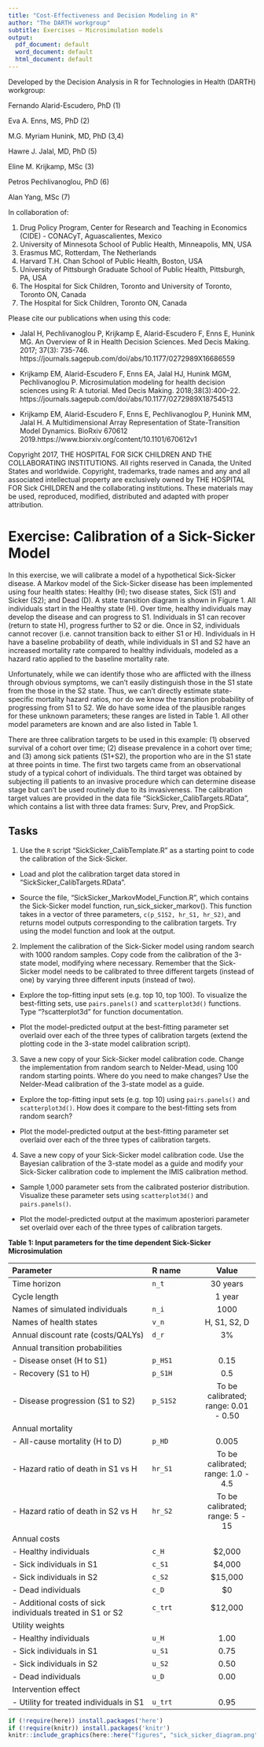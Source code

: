 ---
title: "Cost-Effectiveness and Decision Modeling in R"
author: "The DARTH workgroup"
subtitle: Exercises – Microsimulation models 
output:
  pdf_document: default
  word_document: default
  html_document: default
---

Developed by the Decision Analysis in R for Technologies in Health (DARTH) workgroup:

Fernando Alarid-Escudero, PhD (1) 

Eva A. Enns, MS, PhD (2)	

M.G. Myriam Hunink, MD, PhD (3,4)

Hawre J. Jalal, MD, PhD (5) 

Eline M. Krijkamp, MSc (3)	

Petros Pechlivanoglou, PhD (6)

Alan Yang, MSc (7)

In collaboration of: 		

1. Drug Policy Program, Center for Research and Teaching in Economics (CIDE) - CONACyT, 
   Aguascalientes, Mexico
2. University of Minnesota School of Public Health, Minneapolis, MN, USA
3. Erasmus MC, Rotterdam, The Netherlands
4. Harvard T.H. Chan School of Public Health, Boston, USA
5. University of Pittsburgh Graduate School of Public Health, Pittsburgh, PA, USA
6. The Hospital for Sick Children, Toronto and University of Toronto, Toronto ON, Canada
7. The Hospital for Sick Children, Toronto ON, Canada

Please cite our publications when using this code:
 
- Jalal H, Pechlivanoglou P, Krijkamp E, Alarid-Escudero F, Enns E, Hunink MG. 
An Overview of R in Health Decision Sciences. Med Decis Making. 2017; 37(3): 735-746. 
https://journals.sagepub.com/doi/abs/10.1177/0272989X16686559
 
- Krijkamp EM, Alarid-Escudero F, Enns EA, Jalal HJ, Hunink MGM, Pechlivanoglou P. 
Microsimulation modeling for health decision sciences using R: A tutorial. 
Med Decis Making. 2018;38(3):400–22. 
https://journals.sagepub.com/doi/abs/10.1177/0272989X18754513
 
- Krijkamp EM, Alarid-Escudero F, Enns E, Pechlivanoglou P, Hunink MM, Jalal H. 
A Multidimensional Array Representation of State-Transition Model Dynamics. 
BioRxiv 670612 2019.https://www.biorxiv.org/content/10.1101/670612v1

Copyright 2017, THE HOSPITAL FOR SICK CHILDREN AND THE COLLABORATING INSTITUTIONS. 
All rights reserved in Canada, the United States and worldwide. Copyright, 
trademarks, trade names and any and all associated intellectual property are 
exclusively owned by THE HOSPITAL FOR Sick CHILDREN and the collaborating 
institutions. These materials may be used, reproduced, modified, distributed 
and adapted with proper attribution.

# Exercise: Calibration of a Sick-Sicker Model

In this exercise, we will calibrate a model of a hypothetical Sick-Sicker disease. A Markov model of the Sick-Sicker disease has been implemented using four health states: Healthy (H); two disease states, Sick (S1) and Sicker (S2); and Dead (D). A state transition diagram is shown in Figure 1. All individuals start in the Healthy state (H). Over time, healthy individuals may develop the disease and can progress to S1. Individuals in S1 can recover (return to state H), progress further to S2 or die. Once in S2, individuals cannot recover (i.e. cannot transition back to either S1 or H). Individuals in H have a baseline probability of death, while individuals in S1 and S2 have an increased mortality rate compared to healthy individuals, modeled as a hazard ratio applied to the baseline mortality rate. 

Unfortunately, while we can identify those who are afflicted with the illness through obvious symptoms, we can’t easily distinguish those in the S1 state from the those in the S2 state. Thus, we can’t directly estimate state-specific mortality hazard ratios, nor do we know the transition probability of progressing from S1 to S2. We do have some idea of the plausible ranges for these unknown parameters; these ranges are listed in Table 1. All other model parameters are known and are also listed in Table 1.

There are three calibration targets to be used in this example: (1) observed survival of a cohort over time; (2) disease prevalence in a cohort over time; and (3) among sick patients (S1+S2), the proportion who are in the S1 state at three points in time. The first two targets came from an observational study of a typical cohort of individuals. The third target was obtained by subjecting ill patients to an invasive procedure which can determine disease stage but can’t be used routinely due to its invasiveness. The calibration target values are provided in the data file “SickSicker_CalibTargets.RData”, which contains a list with three data frames: Surv, Prev, and PropSick.



## Tasks

1. Use the `R` script “SickSicker_CalibTemplate.R” as a starting point to code the calibration of the Sick-Sicker.

 - Load and plot the calibration target data stored in “SickSicker_CalibTargets.RData”.
 
 - Source the file, “SickSicker_MarkovModel_Function.R”, which contains the Sick-Sicker model function, run_sick_sicker_markov(). This function takes in a vector of three parameters, `c(p_S1S2, hr_S1, hr_S2)`, and returns model outputs corresponding to the calibration targets. Try using the model function and look at the output.
 
2. Implement the calibration of the Sick-Sicker model using random search with 1000 random samples. Copy code from the calibration of the 3-state model, modifying where necessary. Remember that the Sick-Sicker model needs to be calibrated to three different targets (instead of one) by varying three different inputs (instead of two).

- Explore the top-fitting input sets (e.g. top 10, top 100). To visualize the best-fitting sets, use `pairs.panels()` and `scatterplot3d()` functions. Type “?scatterplot3d” for function documentation.

- Plot the model-predicted output at the best-fitting parameter set overlaid over each of the three types of calibration targets (extend the plotting code in the 3-state model calibration script).

3. Save a new copy of your Sick-Sicker model calibration code. Change the implementation from random search to Nelder-Mead, using 100 random starting points. Where do you need to make changes? Use the Nelder-Mead calibration of the 3-state model as a guide.

- Explore the top-fitting input sets (e.g. top 10) using `pairs.panels()` and `scatterplot3d()`. How does it compare to the best-fitting sets from random search? 

- Plot the model-predicted output at the best-fitting parameter set overlaid over each of the three types of calibration targets.

4. Save a new copy of your Sick-Sicker model calibration code. Use the Bayesian calibration of the 3-state model as a guide and modify your Sick-Sicker calibration code to implement the IMIS calibration method.

-	Sample 1,000 parameter sets from the calibrated posterior distribution. Visualize these parameter sets using `scatterplot3d()` and `pairs.panels()`.

- Plot the model-predicted output at the maximum aposteriori parameter set overlaid over each of the three types of calibration targets.

**Table 1: Input parameters for the time dependent Sick-Sicker Microsimulation **

|           **Parameter**            |  **R name** |   **Value**   |
|:-----------------------------------|:------------|:-------------:|
| Time horizon                       | `n_t`       | 30 years      |
| Cycle length                       |             | 1 year        |
| Names of simulated individuals     | `n_i`       | 1000          |
| Names of health states             | `v_n`       | H, S1, S2, D  |
| Annual discount rate (costs/QALYs) | `d_r`       |  3%           |
| Annual transition probabilities    |             |               |
| - Disease onset (H to S1)          | `p_HS1`     |  0.15         |
| - Recovery (S1 to H)               | `p_S1H`     |  0.5          |
| - Disease progression (S1 to S2)   | `p_S1S2`    |  To be calibrated; range: 0.01 - 0.50 |
| Annual mortality                   |             |               |
| - All-cause mortality (H to D)     | `p_HD`      |  0.005        |
| - Hazard ratio of death in S1 vs H | `hr_S1`     |  To be calibrated; range: 1.0 - 4.5   |
| - Hazard ratio of death in S2 vs H | `hr_S2`     |  To be calibrated; range: 5 - 15      |
| Annual costs                       |             |               |
| - Healthy individuals              | `c_H`       |  $2,000       |
| - Sick individuals in S1           | `c_S1`      |  $4,000       |
| - Sick individuals in S2           | `c_S2`      |  $15,000      |
| - Dead individuals                 | `c_D`       |  $0           |
| - Additional costs of sick individuals treated in S1 or S2       | `c_trt` | $12,000 |
| Utility weights                    |             |               |
| - Healthy individuals              | `u_H`       |  1.00         |
| - Sick individuals in S1           | `u_S1`      |  0.75         |
| - Sick individuals in S2           | `u_S2`      |  0.50         |
| - Dead individuals                 | `u_D`       |  0.00         |
| Intervention effect                |             |               |
| - Utility for treated individuals in S1 | `u_trt` |  0.95        |

```{r, echo=F, warning=F, message=F, out.width='100%', fig.cap='Schematic representation of the Sick-Sicker model', fig.align='center'}
if (!require(here)) install.packages('here')
if (!require(knitr)) install.packages('knitr')
knitr::include_graphics(here::here("figures", "sick_sicker_diagram.png"))
```

